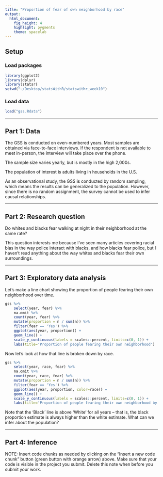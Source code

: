 ```yaml
---
title: "Proportion of fear of own neighborhood by race"
output: 
  html_document: 
    fig_height: 4
    highlight: pygments
    theme: spacelab
---
```


## Setup

### Load packages

```r
library(ggplot2)
library(dplyr)
library(statsr)
setwd("~/Desktop/statsWithR/statswithr_week10")
```

### Load data

```r
load("gss.Rdata")
```

* * *

## Part 1: Data

The GSS is conducted on even-numbered years.  Most samples are obtained via face-to-face interviews. If the respondent is not available to meet in-person, the interview will take place over the phone. 

The sample size varies yearly, but is mostly in the high 2,000s.

The population of interest is adults living in households in the U.S.

As an observational study, the GSS is conducted by random sampling, which means the results can be generalized to the population. However, since there is no random assignment, the survey cannot be used to infer causal relationships.

* * *

## Part 2: Research question

Do whites and blacks fear walking at night in their neighborhood at the same rate?

This question interests me because I've seen many articles covering racial bias in the way police interact with blacks, and how blacks fear police, but I haven't read anything about the way whites and blacks fear their own surroundings.

* * *

## Part 3: Exploratory data analysis

Let's make a line chart showing the proportion of people fearing their own neighborhood over time.

```r

gss %>%
	select(year, fear) %>%
	na.omit %>%
	count(year, fear) %>%
	mutate(proportion = n / sum(n)) %>%
	filter(fear == 'Yes') %>%
	ggplot(aes(year, proportion)) + 
	geom_line() +
	scale_y_continuous(labels = scales::percent, limits=c(0, 1)) +
	labs(title='Proportion of people fearing their own neighborhood')

```

Now let's look at how that line is broken down by race.

```r

gss %>%
	select(year, race, fear) %>%
	na.omit %>%
	count(year, race, fear) %>%
	mutate(proportion = n / sum(n)) %>%
	filter(fear == 'Yes') %>%
	ggplot(aes(year, proportion, color=race)) +
	geom_line() +
	scale_y_continuous(labels = scales::percent, limits=c(0, 1)) +
	labs(title='Proportion of people fearing their own neighborhood by race')

```

Note that the 'Black' line is above 'White' for all years -- that is, the black proportion estimate is always higher than the white estimate. What can we infer about the population?

* * *

## Part 4: Inference

NOTE: Insert code chunks as needed by clicking on the "Insert a new code chunk" 
button (green button with orange arrow) above. Make sure that your code is visible
in the project you submit. Delete this note when before you submit your work.